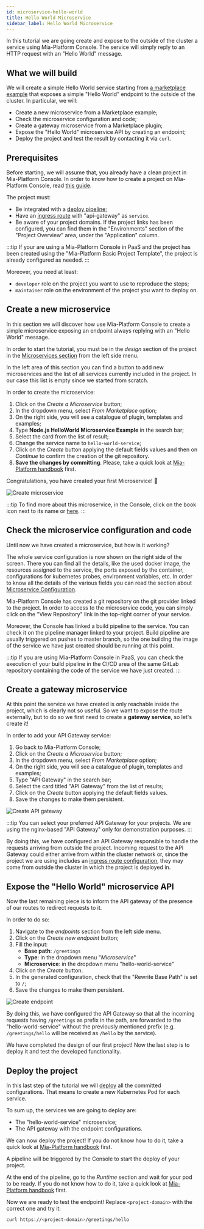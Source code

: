 ```yaml
---
id: microservice-hello-world
title: Hello World Microservice
sidebar_label: Hello World Microservice
---
```



In this tutorial we are going create and expose to the outside of the cluster a service using Mia-Platform Console. The service will simply reply to an HTTP request with an "Hello World" message.

## What we will build

We will create a simple Hello World service starting from [a marketplace example](https://github.com/mia-platform-marketplace/Node.js-Hello-World-Microservice-Example) that exposes a simple "Hello World" endpoint to the outside of the cluster.
In particular, we will:

- Create a new microservice from a Marketplace example;
- Check the microservice configuration and code;
- Create a gateway microservice from a Marketplace plugin;
- Expose the "Hello World" microservice API by creating an endpoint;
- Deploy the project and test the result by contacting it via `curl`.

## Prerequisites

Before starting, we will assume that, you already have a clean project in Mia-Platform Console. In order to know how to create a project on Mia-Platform Console, read [this guide](/console/project-configuration/create-a-project.mdx).

The project must:

- Be integrated with a [deploy pipeline](/development_suite/deploy/pipeline-configuration.md);
- Have an [ingress route](/paas/traefik.md) with "api-gateway" as `service`.
- Be aware of your project domains. If the project links has been configured, you can find them in the "Environments" section of the "Project Overview" area, under the "Application" column.

:::tip
If your are using a Mia-Platform Console in PaaS and the project has been created using the "Mia-Platform Basic Project Template", the project is already configured as needed.
:::

Moreover, you need at least:

- `developer` role on the project you want to use to reproduce the steps;
- `maintainer` role on the environment of the project you want to deploy on.

## Create a new microservice

In this section we will discover how use Mia-Platform Console to create a simple microservice exposing an endpoint always replying with an "Hello World" message.

In order to start the tutorial, you must be in the _design_ section of the project in the [Microservices section](/development_suite/api-console/api-design/services.md) from the left side menu.

In the left area of this section you can find a button to add new microservices and the list of all services currently included in the project. In our case this list is empty since we started from scratch.

In order to create the microservice:

1. Click on the _Create a Microservice_ button;
1. In the dropdown menu, select _From Marketplace_ option;
1. On the right side, you will see a catalogue of plugin, templates and examples;
1. Type **Node.js HelloWorld Microservice Example** in the search bar;
1. Select the card from the list of result;
1. Change the service name to `hello-world-service`;
1. Click on the _Create_ button applying the default fields values and then on _Continue_ to confirm the creation of the git repository.
1. **Save the changes by committing**. Please, take a quick look at [Mia-Platform handbook](/getting-started/handbooks/project/usage.md#save-changes) first.

Congratulations, you have created your first Microservice! 🎉

![Create microservice](img/create-nodejs-hello-world-service.png)

:::tip
To find more about this microservice, in the Console, click on the book icon next to its name or [here](https://github.com/mia-platform-marketplace/Node.js-Hello-World-Microservice-Example).
:::

## Check the microservice configuration and code

Until now we have created a microservice, but how is it working?

The whole service configuration is now shown on the right side of the screen. There you can find all the details, like the used docker image, the resources assigned to the service, the ports exposed by the container, configurations for kubernetes probes, environment variables, etc. In order to know all the details of the various fields you can read the section about [Microservice Configuration](/development_suite/api-console/api-design/services.md#manage-microservices).

Mia-Platform Console has created a git repository on the git provider linked to the project. In order to access to the microservice code, you can simply click on the "View Repository" link in the top-right corner of your service.

Moreover, the Console has linked a build pipeline to the service. You can check it on the pipeline manager linked to your project. Build pipeline are usually triggered on pushes to master branch, so the one building the image of the service we have just created should be running at this point.

:::tip
If you are using Mia-Platform Console in PaaS, you can check the execution of your build pipeline in the CI/CD area of the same GitLab repository containing the code of the service we have just created.
:::

## Create a gateway microservice

At this point the service we have created is only reachable inside the project, which is clearly not so useful. So we want to expose the route externally, but to do so we first need to create a **gateway service**, so let's create it!

In order to add your API Gateway service:

1. Go back to Mia-Platform Console;
1. Click on the _Create a Microservice_ button;
1. In the dropdown menu, select _From Marketplace_ option;
1. On the right side, you will see a catalogue of plugin, templates and examples;
1. Type "API Gateway" in the search bar;
1. Select the card titled "API Gateway" from the list of results;
1. Click on the _Create_ button applying the default fields values.
1. Save the changes to make them persistent.

![Create API gateway](img/create-API-gateway.png)

:::tip
You can select your preferred API Gateway for your projects. We are using the nginx-based "API Gateway" only for demonstration purposes.
:::

By doing this, we have configured an API Gateway responsible to handle the requests arriving from outside the project. Incoming request to the API Gateway could either arrive from within the cluster network or, since the project we are using includes an [ingress route configuration](#prerequisites), they may come from outside the cluster in which the project is deployed in.

## Expose the "Hello World" microservice API

Now the last remaining piece is to inform the API gateway of the presence of our routes to redirect requests to it.

In order to do so:

1. Navigate to the _endpoints_ section from the left side menu.
1. Click on the _Create new endpoint_ button;
1. Fill the input:
   - **Base path**: `/greetings`
   - **Type**: in the dropdown menu "_Microservice_"
   - **Microservice**: in the dropdown menu "hello-world-service"
1. Click on the _Create_ button.
1. In the generated configuration, check that the "Rewrite Base Path" is set to `/`;
1. Save the changes to make them persistent.

![Create endpoint](img/create-endpoint.png)

By doing this, we have configured the API Gateway so that all the incoming requests having `/greetings` as prefix in the path, are forwarded to the "hello-world-service" without the previously mentioned prefix (e.g. `/greetings/hello` will be received as `/hello` by the service).

We have completed the design of our first project! Now the last step is to deploy it and test the developed functionality.

## Deploy the project

In this last step of the tutorial we will [deploy](/development_suite/deploy/overview.md) all the committed configurations. That means to create a new Kubernetes Pod for each service.

To sum up, the services we are going to deploy are:

- The "hello-world-service" microservice;
- The API gateway with the endpoint configurations.

We can now deploy the project! If you do not know how to do it, take a quick look at [Mia-Platform handbook](/getting-started/handbooks/project/usage.md#deploy-changes) first.

A pipeline will be triggered by the Console to start the deploy of your project.

At the end of the pipeline, go to the _Runtime_ section and wait for your pod to be ready. If you do not know how to do it, take a quick look at [Mia-Platform handbook](/getting-started/handbooks/project/usage.md#monitor-runtime-system) first.

Now we are ready to test the endpoint!
Replace `<project-domain>` with the correct one and try it:

```sh
curl https://<project-domain>/greetings/hello
```
